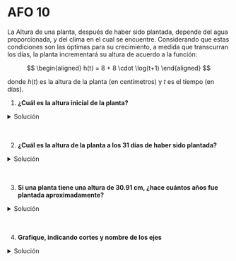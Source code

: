 # AFO 10

La Altura de una planta, después de haber sido plantada, depende del agua proporcionada, y del clima en el cual se encuentre. Considerando que estas condiciones son las óptimas para su crecimiento, a medida que transcurran los días, la planta incrementará su altura de acuerdo a la función:

$$
\begin{aligned}
h(t) = 8 + 8 \cdot \log(t+1)
\end{aligned}
$$

donde $h(t)$ es la altura de la planta (en centímetros) y $t$ es el tiempo (en días).

1. **¿Cuál es la altura inicial de la planta?**

<details>
    <summary>Solución</summary>
<br/>
<img
	src="/inacap/mvfm01/images/fig63.png"
	style={{ display: 'block', margin: '0 auto', width:'40%'}}
/>
<br/>

La altura inicial de la planta es de $8$ cm.
</details><br/><br/>

2. **¿Cuál es la altura de la planta a los 31 días de haber sido plantada?**

<details>
    <summary>Solución</summary>
<br/>
<img
	src="/inacap/mvfm01/images/fig64.png"
	style={{ display: 'block', margin: '0 auto', width:'40%'}}
/>
<br/>

La altura de la planta a los 31 días de haber sido plantada, es de $20.04$ cm.
</details><br/><br/>

3. **Si una planta tiene una altura de $30.91$ cm, ¿hace cuántos años fue plantada aproximadamente?**

<details>
    <summary>Solución</summary>
<br/>
<img
	src="/inacap/mvfm01/images/fig65.png"
	style={{ display: 'block', margin: '0 auto', width:'45%'}}
/>
<br/>

Fue plantada aproximadamente hace $2$ años.
</details><br/><br/>

4. **Grafique, indicando cortes y nombre de los ejes**

<details>
    <summary>Solución</summary>
<br/>
<img
	src="/inacap/mvfm01/images/fig66.svg"
	style={{ display: 'block', margin: '0 auto', width:'100%'}}
/>
<br/>
</details><br/><br/>
